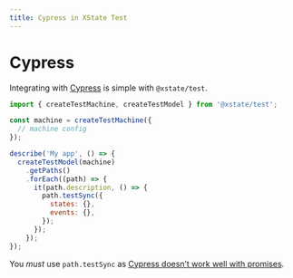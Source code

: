 ```yaml
---
title: Cypress in XState Test
---
```


# Cypress

<!-- deps: ["testing-intro"] -->

Integrating with [Cypress](https://www.cypress.io) is simple with `@xstate/test`.

```js
import { createTestMachine, createTestModel } from '@xstate/test';

const machine = createTestMachine({
  // machine config
});

describe('My app', () => {
  createTestModel(machine)
    .getPaths()
    .forEach((path) => {
      it(path.description, () => {
        path.testSync({
          states: {},
          events: {},
        });
      });
    });
});
```

You _must_ use `path.testSync` as [Cypress doesn’t work well with promises](https://docs.cypress.io/guides/references/error-messages#Cypress-detected-that-you-returned-a-promise-from-a-command-while-also-invoking-one-or-more-cy-commands-in-that-promise).
